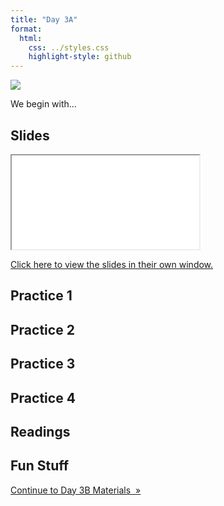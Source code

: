 ```yaml
---
title: "Day 3A"
format:
  html:
    css: ../styles.css
    highlight-style: github
---
```


![](../img/teaching_2780E3.svg){.hero}

We begin with...

## Slides

<iframe class="slide-deck" src="./Slides/3A_Slides.html" title="Day 3A Slideshow">
</iframe>

[Click here to view the slides in their own window.](./Slides/3A_Slides.html)

## Practice 1


## Practice 2


## Practice 3



## Practice 4


## Readings


## Fun Stuff


::: {.text-center}
<a href="day3B.html" class="btn btn-primary mt-5" role="button" >Continue to Day 3B Materials&nbsp;&nbsp;&raquo;</a>
:::
